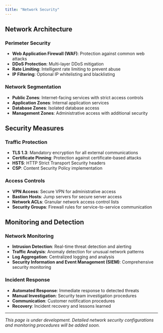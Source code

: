 ```yaml
---
title: "Network Security"
---
```


## Network Architecture

### Perimeter Security
- **Web Application Firewall (WAF)**: Protection against common web attacks
- **DDoS Protection**: Multi-layer DDoS mitigation
- **Rate Limiting**: Intelligent rate limiting to prevent abuse
- **IP Filtering**: Optional IP whitelisting and blacklisting

### Network Segmentation
- **Public Zones**: Internet-facing services with strict access controls
- **Application Zones**: Internal application services
- **Database Zones**: Isolated database access
- **Management Zones**: Administrative access with additional security

## Security Measures

### Traffic Protection
- **TLS 1.3**: Mandatory encryption for all external communications
- **Certificate Pinning**: Protection against certificate-based attacks
- **HSTS**: HTTP Strict Transport Security headers
- **CSP**: Content Security Policy implementation

### Access Controls
- **VPN Access**: Secure VPN for administrative access
- **Bastion Hosts**: Jump servers for secure server access
- **Network ACLs**: Granular network access control lists
- **Security Groups**: Firewall rules for service-to-service communication

## Monitoring and Detection

### Network Monitoring
- **Intrusion Detection**: Real-time threat detection and alerting
- **Traffic Analysis**: Anomaly detection for unusual network patterns
- **Log Aggregation**: Centralized logging and analysis
- **Security Information and Event Management (SIEM)**: Comprehensive security monitoring

### Incident Response
- **Automated Response**: Immediate response to detected threats
- **Manual Investigation**: Security team investigation procedures
- **Communication**: Customer notification procedures
- **Recovery**: Incident recovery and lessons learned

---

*This page is under development. Detailed network security configurations and monitoring procedures will be added soon.* 